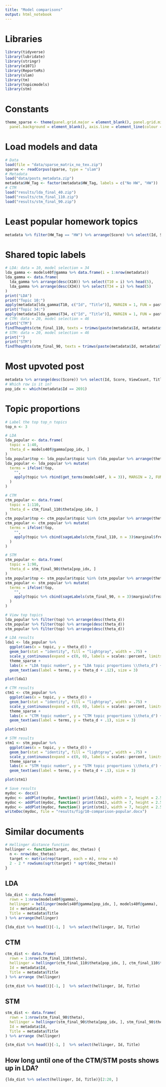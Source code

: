 ```yaml
---
title: "Model comparisons"
output: html_notebook
---
```


# Libraries

```r
library(tidyverse)
library(lubridate)
library(stringr)
library(e1071)
library(ReporteRs)
library(slam)
library(tm)
library(topicmodels)
library(stm)
```

# Constants

```r
theme_sparse <- theme(panel.grid.major = element_blank(), panel.grid.minor = element_blank(),
  panel.background = element_blank(), axis.line = element_line(colour = "black"), legend.key = element_blank())
```
# Load models and data

```r
# Data
load(file = "data/sparse_matrix_no_tex.zip")
sparse <- readCorpus(sparse, type = "slam")
# Metadata
load("data/posts_metadata.zip")
metadata$HW_Tag <- factor(metadata$HW_Tag, labels = c("No HW", "HW"))
# CTM
load("results/lda_final_40.zip")
load("results/ctm_final_110.zip")
load("results/stm_final_90.zip")
```

# Least popular homework topics

```r
metadata %>% filter(HW_Tag == "HW") %>% arrange(Score) %>% select(Id, Score, Title) %>% head()
```

# Shared topic labels

```r
# LDA: data = 10, model selection = 34
lda_gamma <- models40f@gamma %>% data.frame(i = 1:nrow(metadata))
lda_gamma <- data.frame(
  lda_gamma %>% arrange(desc(X10)) %>% select(T10 = i) %>% head(5),
  lda_gamma %>% arrange(desc(X34)) %>% select(T34 = i) %>% head(5)
)
print("LDA")
print("Topic 10:")
apply(metadata[lda_gamma$T10, c("Id", "Title")], MARGIN = 1, FUN = paste, collapse = " ")
print("Topic 34:")
apply(metadata[lda_gamma$T34, c("Id", "Title")], MARGIN = 1, FUN = paste, collapse = " ")
# CTM: data = 20, model selection = 46
print("CTM")
findThoughts(ctm_final_110, texts = trimws(paste(metadata$Id, metadata$Title)), topics = c(20, 46), n = 5)
# STM: data = 20, model selection = 46
print("")
print("STM")
findThoughts(stm_final_90, texts = trimws(paste(metadata$Id, metadata$Title)), topics = c(20, 46), n = 5)
```

# Most upvoted post

```r
metadata %>% arrange(desc(Score)) %>% select(Id, Score, ViewCount, Title) %>% head(1)
# Which row is it in?
pop_idx <- which(metadata$Id == 2691)
```

# Topic proportions

```r
# Label the top top_n topics
top_n <- 3

# LDA
lda_popular <- data.frame(
  topic = 1:40,
  theta_d = models40f@gamma[pop_idx, ]
)
lda_popular$top <- lda_popular$topic %in% (lda_popular %>% arrange(theta_d) %>% select(topic) %>% tail(top_n) %>% unlist())
lda_popular <- lda_popular %>% mutate(
  terms = ifelse(!top,
    "",
    apply(topic %>% rbind(get_terms(models40f, k = 3)), MARGIN = 2, FUN = paste, collapse = "\n")
  )
)

# CTM
ctm_popular <- data.frame(
  topic = 1:110,
  theta_d = ctm_final_110$theta[pop_idx, ]
)
ctm_popular$top <- ctm_popular$topic %in% (ctm_popular %>% arrange(theta_d) %>% select(topic) %>% tail(top_n) %>% unlist())
ctm_popular <- ctm_popular %>% mutate(
  terms = ifelse(!top,
    "",
    apply(topic %>% cbind(sageLabels(ctm_final_110, n = 3)$marginal$frex), MARGIN = 1, FUN = paste, collapse = "\n")
  )
)

# STM
stm_popular <- data.frame(
  topic = 1:90,
  theta_d = stm_final_90$theta[pop_idx, ]
)
stm_popular$top <- stm_popular$topic %in% (stm_popular %>% arrange(theta_d) %>% select(topic) %>% tail(top_n) %>% unlist())
stm_popular <- stm_popular %>% mutate(
  terms = ifelse(!top,
    "",
    apply(topic %>% cbind(sageLabels(stm_final_90, n = 3)$marginal$frex), MARGIN = 1, FUN = paste, collapse = "\n")
  )
)
```

```r
# View top topics
lda_popular %>% filter(top) %>% arrange(desc(theta_d))
ctm_popular %>% filter(top) %>% arrange(desc(theta_d))
stm_popular %>% filter(top) %>% arrange(desc(theta_d))
```

```r
# LDA results
lda1 <- lda_popular %>%
  ggplot(aes(x = topic, y = theta_d)) +
  geom_bar(stat = "identity", fill = "lightgray", width = .75) +
  scale_y_continuous(expand = c(0, 0), labels = scales::percent, limits = c(0, .7), breaks = seq(0, 1, by = .1)) +
  theme_sparse +
  labs(x = "LDA topic number", y = "LDA topic proportions \\theta_d") +
  geom_text(aes(label = terms, y = theta_d + .12), size = 3)

plot(lda1)

# CTM results
ctm1 <- ctm_popular %>%
  ggplot(aes(x = topic, y = theta_d)) +
  geom_bar(stat = "identity", fill = "lightgray", width = .75) +
  scale_y_continuous(expand = c(0, 0), labels = scales::percent, limits = c(0, .6), breaks = seq(0, 1, by = .1)) +
  theme_sparse +
  labs(x = "CTM topic number", y = "CTM topic proportions \\theta_d") +
  geom_text(aes(label = terms, y = theta_d + .1), size = 3)

plot(ctm1)

# STM results
stm1 <- stm_popular %>%
  ggplot(aes(x = topic, y = theta_d)) +
  geom_bar(stat = "identity", fill = "lightgray", width = .75) +
  scale_y_continuous(expand = c(0, 0), labels = scales::percent, limits = c(0, .6), breaks = seq(0, 1, by = .1)) +
  theme_sparse +
  labs(x = "STM topic number", y = "STM topic proportions \\theta_d") +
  geom_text(aes(label = terms, y = theta_d + .1), size = 3)

plot(stm1)
```

```r
# Save results
mydoc <- docx()
mydoc <- addPlot(mydoc, function() print(lda1), width = 7, height = 2.5, vector.graphic = TRUE)
mydoc <- addPlot(mydoc, function() print(ctm1), width = 7, height = 2.5, vector.graphic = TRUE)
mydoc <- addPlot(mydoc, function() print(stm1), width = 7, height = 2.5, vector.graphic = TRUE)
writeDoc(mydoc, file = "results/fig/10-comparison-popular.docx")
```

# Similar documents

```r
# Hellinger distance function
hellinger <- function(target, doc_thetas) {
  n <- nrow(doc_thetas)
  target <- matrix(rep(target, each = n), nrow = n)
  2 - 2 * rowSums(sqrt(target) * sqrt(doc_thetas))
}
```

## LDA

```r
lda_dist <- data.frame(
  rown = 1:nrow(models40f@gamma),
  hellinger = hellinger(models40f@gamma[pop_idx, ], models40f@gamma),
  Id = metadata$Id,
  Title = metadata$Title
) %>% arrange(hellinger)

{lda_dist %>% head()}[-1, ]  %>% select(hellinger, Id, Title)
```

## CTM

```r
ctm_dist <- data.frame(
  rown = 1:nrow(ctm_final_110$theta),
  hellinger = hellinger(ctm_final_110$theta[pop_idx, ], ctm_final_110$theta),
  Id = metadata$Id,
  Title = metadata$Title
) %>% arrange (hellinger)

{ctm_dist %>% head()}[-1, ]  %>% select(hellinger, Id, Title)
```

## STM

```r
stm_dist <- data.frame(
  rown = 1:nrow(stm_final_90$theta),
  hellinger = hellinger(stm_final_90$theta[pop_idx, ], stm_final_90$theta),
  Id = metadata$Id,
  Title = metadata$Title
) %>% arrange (hellinger)

{stm_dist %>% head()}[-1, ]  %>% select(hellinger, Id, Title)
```

## How long until one of the CTM/STM posts shows up in LDA?

```r
{lda_dist %>% select(hellinger, Id, Title)}[2:20, ]
```